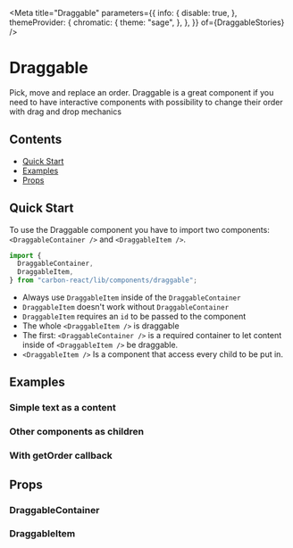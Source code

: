

<Meta
  title="Draggable"
  parameters={{
    info: {
      disable: true,
    },
    themeProvider: {
      chromatic: {
        theme: "sage",
      },
    },
  }}
  of={DraggableStories}
/>

# Draggable

Pick, move and replace an order. Draggable is a great component if you need to have interactive components
with possibility to change their order with drag and drop mechanics

## Contents

- [Quick Start](#quick-start)
- [Examples](#examples)
- [Props](#props)

## Quick Start

To use the Draggable component you have to import two components: `<DraggableContainer />` and `<DraggableItem />`.

```javascript
import {
  DraggableContainer,
  DraggableItem,
} from "carbon-react/lib/components/draggable";
```

- Always use `DraggableItem` inside of the `DraggableContainer`
- `DraggableItem` doesn't work without `DraggableContainer`
- `DraggableItem` requires an `id` to be passed to the component
- The whole `<DraggableItem />` is draggable
- The first: `<DraggableContainer />` is a required container to let content inside of `<DraggableItem />` be draggable.
- `<DraggableItem />` Is a component that access every child to be put in.

## Examples

### Simple text as a content

<Canvas of={DraggableStories.DefaultStory} />

### Other components as children

<Canvas
  of={DraggableStories.ComponentsAsChildrenStory}
/>

### With getOrder callback

<Canvas
  of={DraggableStories.GetOrderCallbackStory}
/>

## Props

### DraggableContainer

<ArgTypes of={DraggableStories} />

### DraggableItem

<ArgTypes of={DraggableItemStories} />
